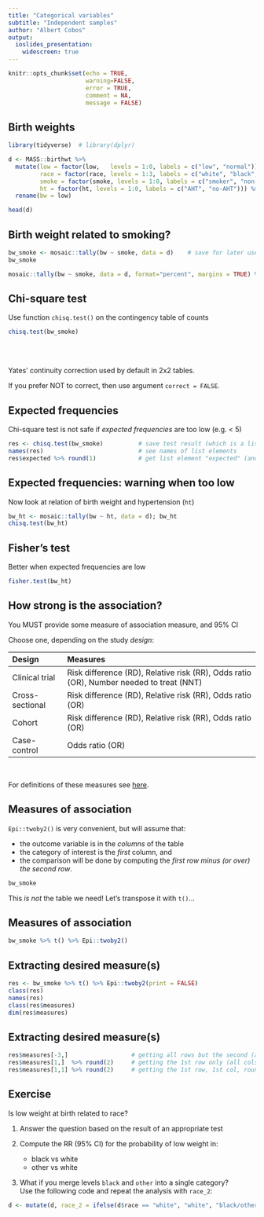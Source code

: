 ```yaml
---
title: "Categorical variables"
subtitle: "Independent samples"
author: "Albert Cobos"
output: 
  ioslides_presentation:
    widescreen: true
---
```


```r

knitr::opts_chunk$set(echo = TRUE, 
                      warning=FALSE, 
                      error = TRUE,
                      comment = NA,
                      message = FALSE)
```

## Birth weights

```r
library(tidyverse)  # library(dplyr)

d <- MASS::birthwt %>%
  mutate(low = factor(low,   levels = 1:0, labels = c("low", "normal")),
         race = factor(race, levels = 1:3, labels = c("white", "black", "other")),
         smoke = factor(smoke, levels = 1:0, labels = c("smoker", "non-smoker")),
         ht = factor(ht, levels = 1:0, labels = c("AHT", "no-AHT"))) %>% 
  rename(bw = low)

head(d)

```


## Birth weight related to smoking?

```r
bw_smoke <- mosaic::tally(bw ~ smoke, data = d)    # save for later use
bw_smoke   

mosaic::tally(bw ~ smoke, data = d, format="percent", margins = TRUE) %>% round(1)
```


## Chi-square test

Use function `chisq.test()` on the contingency table of counts

```r
chisq.test(bw_smoke)  
```

\
\

Yates' continuity correction used by default in 2x2 tables. 

If you prefer NOT to correct, then use argument `correct = FALSE`.


## Expected frequencies

Chi-square test is not safe if *expected frequencies* are too low (e.g. < 5)
    
```r
res <- chisq.test(bw_smoke)          # save test result (which is a list)
names(res)                           # see names of list elements
res$expected %>% round(1)            # get list element "expected" (and round it)
```



## Expected frequencies: warning when too low

Now look at relation of birth weight and hypertension (`ht`)

```r
bw_ht <- mosaic::tally(bw ~ ht, data = d); bw_ht
chisq.test(bw_ht)
```


## Fisher's test

Better when expected frequencies are low

```r
fisher.test(bw_ht)
```


## How strong is the association?

You MUST provide some measure of association measure, and 95% CI

Choose one, depending on the study *design*:

Design           Measures
---------------  ---------------------------------------------------------------------------------------
Clinical trial   Risk difference (RD), Relative risk (RR), Odds ratio (OR), Number needed to treat (NNT)
Cross-sectional  Risk difference (RD), Relative risk (RR), Odds ratio (OR)
Cohort           Risk difference (RD), Relative risk (RR), Odds ratio (OR)
Case-control     Odds ratio (OR)
---------------  ---------------------------------------------------------------------------------------

\

For definitions of these measures see [here](https://acobos.github.io/DA/analysis-of-categorical-data.html#association-measures).
    
## Measures of association

`Epi::twoby2()` is very convenient, but will assume that:

- the outcome variable is in the *columns* of the table
- the category of interest is the *first* column, and 
- the comparison will be done by computing the *first row minus (or over) the second row*.


```r
bw_smoke
```

This *is not* the table we need!  Let's transpose it with `t()`...

## Measures of association

```r
bw_smoke %>% t() %>% Epi::twoby2()             

```


## Extracting desired measure(s)

```r
res <- bw_smoke %>% t() %>% Epi::twoby2(print = FALSE)   
class(res)
names(res)
class(res$measures)
dim(res$measures)

```

## Extracting desired measure(s)

```r
res$measures[-3,]                  # getting all rows but the second (and all cols)
res$measures[1,]  %>% round(2)     # getting the 1st row only (all cols), rounded 
res$measures[1,1] %>% round(2)     # getting the 1st row, 1st col, rounded 

```




## Exercise

Is low weight at birth related to race? 

1. Answer the question based on the result of an appropriate test

2. Compute the RR (95% CI) for the probability of low weight in:

    - black vs white
    - other vs white
    

3. What if you merge levels `black` and `other` into a single category?  
Use the following code and repeat the analysis with `race_2`:

```r
d <- mutate(d, race_2 = ifelse(d$race == "white", "white", "black/other"))
```




